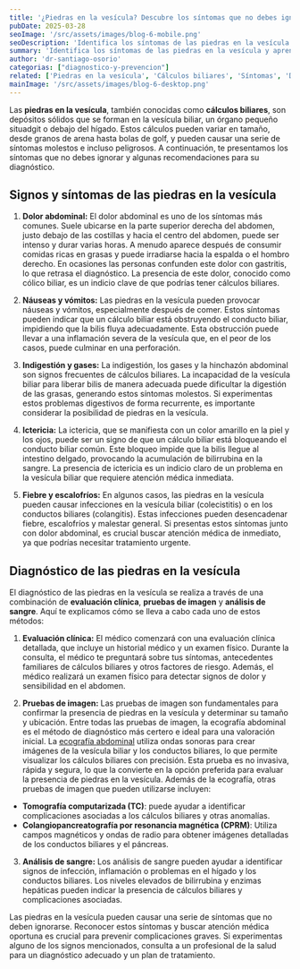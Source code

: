 ```yaml
---
title: '¿Piedras en la vesícula? Descubre los síntomas que no debes ignorar'
pubDate: 2025-03-28
seoImage: '/src/assets/images/blog-6-mobile.png'
seoDescription: 'Identifica los síntomas de las piedras en la vesícula y aprende cómo se diagnostican, haciendo énfasis en la ecografía abdominal como método certero.'
summary: 'Identifica los síntomas de las piedras en la vesícula y aprende cómo se diagnostican, haciendo énfasis en la ecografía abdominal como método certero.'
author: 'dr-santiago-osorio'
categorias: ["diagnostico-y-prevencion"]
related: ['Piedras en la vesícula', 'Cálculos biliares', 'Síntomas', 'Diagnóstico', 'Diagnóstico de cálculos biliares', 'Dolor abdominal', 'Ictericia', 'Pruebas de imagen', 'Ultrasonido abdominal']
mainImage: '/src/assets/images/blog-6-desktop.png'
---
```


Las **piedras en la vesícula**, también conocidas como **cálculos biliares**, son depósitos sólidos que se forman en la vesícula biliar, un órgano pequeño situadgit o debajo del hígado. Estos cálculos pueden variar en tamaño, desde granos de arena hasta bolas de golf, y pueden causar una serie de síntomas molestos e incluso peligrosos. A continuación, te presentamos los síntomas que no debes ignorar y algunas recomendaciones para su diagnóstico.

## Signos y síntomas de las piedras en la vesícula

1. **Dolor abdominal:** El dolor abdominal es uno de los síntomas más comunes. Suele ubicarse en la parte superior derecha del abdomen, justo debajo de las costillas y hacia el centro del abdomen, puede ser intenso y durar varias horas. A menudo aparece después de consumir comidas ricas en grasas y puede irradiarse hacia la espalda o el hombro derecho. En ocasiones las personas confunden este dolor con gastritis, lo que retrasa el diagnóstico. La presencia de este dolor, conocido como cólico biliar, es un indicio clave de que podrías tener cálculos biliares.

2. **Náuseas y vómitos:** Las piedras en la vesícula pueden provocar náuseas y vómitos, especialmente después de comer. Estos síntomas pueden indicar que un cálculo biliar está obstruyendo el conducto biliar, impidiendo que la bilis fluya adecuadamente. Esta obstrucción puede llevar a una inflamación severa de la vesícula que, en el peor de los casos, puede culminar en una perforación. 

3. **Indigestión y gases:** La indigestión, los gases y la hinchazón abdominal son signos frecuentes de cálculos biliares. La incapacidad de la vesícula biliar para liberar bilis de manera adecuada puede dificultar la digestión de las grasas, generando estos síntomas molestos. Si experimentas estos problemas digestivos de forma recurrente, es importante considerar la posibilidad de piedras en la vesícula.

4. **Ictericia:** La ictericia, que se manifiesta con un color amarillo en la piel y los ojos, puede ser un signo de que un cálculo biliar está bloqueando el conducto biliar común. Este bloqueo impide que la bilis llegue al intestino delgado, provocando la acumulación de bilirrubina en la sangre. La presencia de ictericia es un indicio claro de un problema en la vesícula biliar que requiere atención médica inmediata.

5. **Fiebre y escalofríos:** En algunos casos, las piedras en la vesícula pueden causar infecciones en la vesícula biliar (colecistitis) o en los conductos biliares (colangitis). Estas infecciones pueden desencadenar fiebre, escalofríos y malestar general. Si presentas estos síntomas junto con dolor abdominal, es crucial buscar atención médica de inmediato, ya que podrías necesitar tratamiento urgente.

## Diagnóstico de las piedras en la vesícula

El diagnóstico de las piedras en la vesícula se realiza a través de una combinación de **evaluación clínica**, **pruebas de imagen** y **análisis de sangre**. Aquí te explicamos cómo se lleva a cabo cada uno de estos métodos:

1. **Evaluación clínica:** El médico comenzará con una evaluación clínica detallada, que incluye un historial médico y un examen físico. Durante la consulta, el médico te preguntará sobre tus síntomas, antecedentes familiares de cálculos biliares y otros factores de riesgo. Además, el médico realizará un examen físico para detectar signos de dolor y sensibilidad en el abdomen.

2. **Pruebas de imagen:** Las pruebas de imagen son fundamentales para confirmar la presencia de piedras en la vesícula y determinar su tamaño y ubicación. Entre todas las pruebas de imagen, la ecografía abdominal es el método de diagnóstico más certero e ideal para una valoración inicial. La [ecografía abdominal](https://www.clinicaenlace.mx/servicios/ultrasonidos) utiliza ondas sonoras para crear imágenes de la vesícula biliar y los conductos biliares, lo que permite visualizar los cálculos biliares con precisión. Esta prueba es no invasiva, rápida y segura, lo que la convierte en la opción preferida para evaluar la presencia de piedras en la vesícula. Además de la ecografía, otras pruebas de imagen que pueden utilizarse incluyen:
- **Tomografía computarizada (TC)**: puede ayudar a identificar complicaciones asociadas a los cálculos biliares y otras anomalías.
- **Colangiopancreatografía por resonancia magnética (CPRM)**: Utiliza campos magnéticos y ondas de radio para obtener imágenes detalladas de los conductos biliares y el páncreas.

3. **Análisis de sangre:** Los análisis de sangre pueden ayudar a identificar signos de infección, inflamación o problemas en el hígado y los conductos biliares. Los niveles elevados de bilirrubina y enzimas hepáticas pueden indicar la presencia de cálculos biliares y complicaciones asociadas.

Las piedras en la vesícula pueden causar una serie de síntomas que no deben ignorarse. Reconocer estos síntomas y buscar atención médica oportuna es crucial para prevenir complicaciones graves. Si experimentas alguno de los signos mencionados, consulta a un profesional de la salud para un diagnóstico adecuado y un plan de tratamiento.
